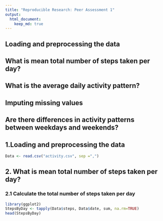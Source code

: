 ```yaml
---
title: "Reproducible Research: Peer Assessment 1"
output: 
  html_document:
    keep_md: true
---
```



## Loading and preprocessing the data



## What is mean total number of steps taken per day?



## What is the average daily activity pattern?



## Imputing missing values



## Are there differences in activity patterns between weekdays and weekends?
## 1.Loading and preprocessing the data

```r
Data <- read.csv("activity.csv", sep =",")
```

## 2. What is mean total number of steps taken per day?

### 2.1 Calculate the total number of steps taken per day
```r
library(ggplot2)
StepsByDay <- tapply(Data$steps, Data$date, sum, na.rm=TRUE)
head(StepsByDay)
```
